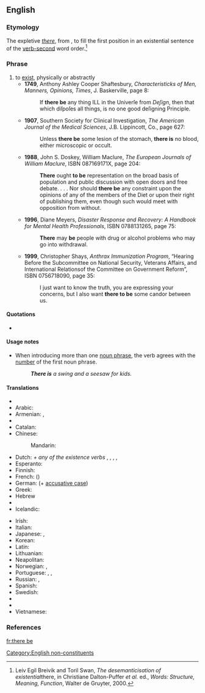 ==English==

===Etymology===
The expletive ''[[there]]'', from {{etyl|ang|en}} ''{{l|ang|þær}}'', to fill the first position in an existential sentence of the [[verb-second]] word order.<ref>Leiv Egil Breivik and Toril Swan, ''The desemanticisation of existential ''there, in Christiane Dalton-Puffer ''et al.'' ed., ''Words: Structure, Meaning, Function'', Walter de Gruyter, 2000.</ref>

===Phrase===
{{en-verb|head=[[there]] to [[be]]|''singular'' '''[[there is]]''', ''plural'' '''[[there are]]'''|there being|''singular'' '''[[there was]]''', ''plural'' '''[[there were]]'''|''singular'' '''[[there has been]]''', ''plural'' '''[[there have been]]'''}}

# to [[exist]], physically or abstractly
#* '''1749''',  Anthony Ashley Cooper Shaftesbury, ''Characteristicks of Men, Manners, Opinions, Times'', J. Baskerville, page 8:
#*: If '''there be''' any thing ILL in the Univerſe from ''Deſign'', then that which diſpoſes all things, is no one good deſigning Principle.
#* '''1907''', Southern Society for Clinical Investigation, ''The American Journal of the Medical Sciences'', J.B. Lippincott, Co., page 627:
#*: Unless '''there be''' some lesion of the stomach, '''there is''' no blood, either microscopic or occult.
#* '''1988''', John S. Doskey, William Maclure, ''The European Journals of William Maclure'', ISBN 087169171X, page 204:
#*: '''There''' ought '''to be''' representation on the broad basis of population and public discussion with open doors and free debate. . . . Nor should '''there be''' any constraint upon the opinions of any of the members of the Diet or upon their right of publishing them, even though such would meet with opposition from without.
#* '''1996''', Diane Meyers, ''Disaster Response and Recovery: A Handbook for Mental Health Professionals'', ISBN 0788131265, page 75:
#*: '''There''' may '''be''' people with drug or alcohol problems who may go into withdrawal.
#* '''1999''', Christopher Shays, ''Anthrax Immunization Program'', “Hearing Before the Subcommittee on National Security, Veterans Affairs, and International Relationsof the Committee on Government Reform”, ISBN 0756718090, page 35:
#*: I just want to know the truth, you are expressing your concerns, but I also want '''there to be''' some candor between us.

====Quotations====
* {{seeCites}}

====Usage notes====
* When introducing more than one [[noun phrase]], the verb agrees with the [[number]] of the first noun phrase.
*: '''''There is''' a swing and a seesaw for kids.''

====Translations====
{{trans-top|to exist}}
* {{trreq|sq}}
* Arabic: {{qualifier|passive}} {{t+|ar|وجد|tr=wujida|sc=Arab}}
* Armenian: {{t|hy|լինել|sc=Armn}}, {{t|hy|կամ|sc=Armn}}
* {{trreq|bg}}
* Catalan: {{t-|ca|haver-hi}}
* Chinese:
*: Mandarin: {{t+|cmn|有|tr=yǒu|sc=Hani}}
* Dutch: {{t+|nl|er}} ''+ any of the existence verbs'' {{t+|nl|zijn}}, {{t+|nl|bestaan}}, {{t+|nl|staan}}, {{t+|nl|zitten}}, {{t+|nl|liggen}}
* Esperanto: {{t|eo|esti}}
* Finnish: {{t+|fi|olla}}
* French: {{t+|fr|y avoir}} ({{t+|fr|il y a}})
* German: {{t-|de|es gibt}} (+ [[accusative case]])
* Greek: {{t+|el|είμαι|tr=eímai|sc=Grek}}
* Hebrew {{t+|he|יש|tr=yesh}}
* {{trreq|hu}}
* Icelandic: {{t+|is|vera}}
{{trans-mid}}
* Irish: {{t-|ga|bí ann}}
* Italian: {{t+|it|esserci}}
* Japanese: {{t+|ja|いる|tr=iru}} {{qualifier|animate}}, {{t+|ja|ある|tr=aru}} {{qualifier|inanimate}}
* Korean: {{t+|ko|있다|tr=itda|sc=Hang}}
* Latin: {{t+|la|sum}}
* Lithuanian: {{t-|lt|va būti}}
* Neapolitan: {{tø|nap|nce stà}}
* Norwegian: {{t-|no|det er}}, {{t-|no|det finnes}}
* Portuguese: {{t+|pt|haver}}, {{t+|pt|existir}}, {{t+|pt|ter}}
* Russian: {{t+|ru|быть|tr=bytʹ|sc=Cyrl}},  {{t+|ru|иметься|tr=imétʹsja|sc=Cyrl}}
* Spanish: {{t+|es|haber}}
* Swedish: {{t+|sv|finnas}}
* {{trreq|th}}
* {{trreq|tr}}
* Vietnamese: {{t+|vi|có}}
{{trans-bottom}}

===References===
<references />
[[Category:English non-constituents]]

[[fr:there be]]